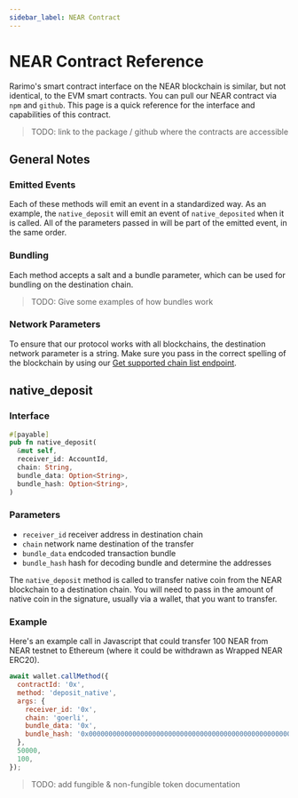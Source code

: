 ```yaml
---
sidebar_label: NEAR Contract
---
```


# NEAR Contract Reference

Rarimo's smart contract interface on the NEAR blockchain is similar, but not identical, to the EVM smart contracts.
You can pull our NEAR contract via `npm` and `github`.
This page is a quick reference for the interface and capabilities of this contract.

> TODO: link to the package / github where the contracts are accessible

## General Notes

### Emitted Events

Each of these methods will emit an event in a standardized way.
As an example, the `native_deposit` will emit an event of `native_deposited` when it is called.
All of the parameters passed in will be part of the emitted event, in the same order.

### Bundling

Each method accepts a salt and a bundle parameter, which can be used for bundling on the destination chain.

> TODO: Give some examples of how bundles work

### Network Parameters

To ensure that our protocol works with all blockchains, the destination network parameter is a string.
Make sure you pass in the correct spelling of the blockchain by using our [Get supported chain list endpoint](../../api/reference/get-chain-list.api.mdx).

## native_deposit

### Interface

```rust
#[payable]
pub fn native_deposit(
  &mut self,
  receiver_id: AccountId,
  chain: String,
  bundle_data: Option<String>,
  bundle_hash: Option<String>,
)
```

### Parameters

- `receiver_id` receiver address in destination chain
- `chain` network name destination of the transfer
- `bundle_data` endcoded transaction bundle
- `bundle_hash` hash for decoding bundle and determine the addresses

The `native_deposit` method is called to transfer native coin from the NEAR blockchain to a destination chain.
You will need to pass in the amount of native coin in the signature, usually via a wallet, that you want to transfer.

### Example

Here's an example call in Javascript that could transfer 100 NEAR from NEAR testnet to Ethereum (where it could be withdrawn as Wrapped NEAR ERC20).

```javascript
await wallet.callMethod({
  contractId: '0x',
  method: 'deposit_native',
  args: {
    receiver_id: '0x',
    chain: 'goerli',
    bundle_data: '0x',
    bundle_hash: '0x0000000000000000000000000000000000000000000000000000000000000001',
  },
  50000,
  100,
});
```

> TODO: add fungible & non-fungible token documentation
